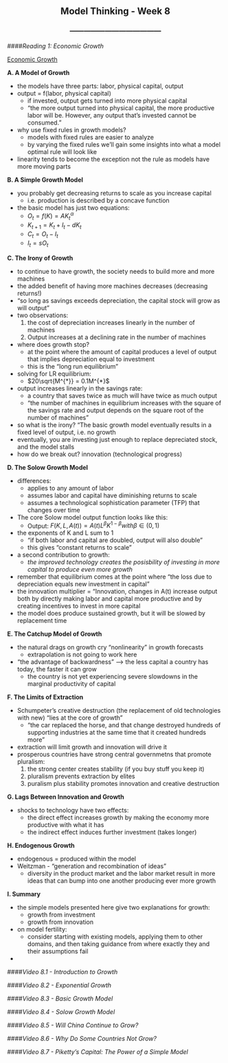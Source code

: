 <center> <h2>Model Thinking - Week 8</h2> </center>
<center> <h3>---------------------------------------</h3> </center>

####*Reading 1: Economic Growth*

[Economic Growth](http://modelthinker.files.wordpress.com/2013/09/r8growth.pdf)

**A. A Model of Growth**

- the models have three parts: labor, physical capital, output
- output = f(labor, physical capital)
    - if invested, output gets turned into more physical capital
    - "the more output turned into physical capital, the more productive labor will be. However, any output that's invested cannot be consumed."
- why use fixed rules in growth models?
    - models with fixed rules are easier to analyze
    - by varying the fixed rules we'll gain some insights into what a model optimal rule will look like
- linearity tends to become the exception not the rule as models have more moving parts

**B. A Simple Growth Model**

- you probably get decreasing returns to scale as you increase capital
    - i.e. production is described by a concave function
- the basic model has just two equations:
    - $O_{t} = f(K) = AK_{t}^{\alpha}$
    - $K_{t+1} = K_{t} + I_{t} - dK_{t}$
    - $C_{t} = O_{t} - I_{t}$
    - $I_{t} = sO_{t}$
    
**C. The Irony of Growth**

- to continue to have growth, the society needs to build more and more machines
- the added benefit of having more machines decreases (decreasing returns!)
- "so long as savings exceeds depreciation, the capital stock will grow as will output"
- two observations:
    1. the cost of depreciation increases linearly in the number of machines
    2. Output increases at a declining rate in the number of machines
- where does growth stop?
    - at the point where the amount of capital produces a level of output that implies depreciation equal to investment
    - this is the "long run equilibrium"
- solving for LR equilibrium:
    - $20\sqrt{M^{*}} = 0.1M^{*}$
- output increases linearly in the savings rate:
    - a country that saves twice as much will have twice as much output
    - "the number of machines in equilibrium increases with the square of the savings rate and output depends on the square root of the number of machines"
- so what is the irony? "The basic growth model eventually results in a fixed level of output, i.e. no growth
- eventually, you are investing just enough to replace depreciated stock, and the model stalls
- how do we break out? innovation (technological progress)

**D. The Solow Growth Model**

- differences:
    - applies to any amount of labor
    - assumes labor and capital have diminishing returns to scale
    - assumes a technological sophistication parameter (TFP) that changes over time
- The core Solow model output function looks like this:
    - Output: $F(K, L, A(t)) = A(t)L^{\beta}K^{1-\beta} with \beta \in (0,1)$
- the exponents of K and L sum to 1
    - "if both labor and capital are doubled, output will also double"
    - this gives "constant returns to scale"
- a second contribution to growth:
    - *the improved technology creates the posisbility of investing in more capital to produce even more growth*
- remember that equilibrium comes at the point where "the loss due to depreciation equals new investment in capital"
- the innovation multiplier = "Innovation, changes in A(t) increase output both by directly making labor and capital more productive and by creating incentives to invest in more capital
- the model does produce sustained growth, but it will be slowed by replacement time

**E. The Catchup Model of Growth**

- the natural drags on growth cry "nonlinearity" in growth forecasts
    - extrapolation is not going to work here
- "the advantage of backwardness" --> the less capital a country has today, the faster it can grow
    - the country is not yet experiencing severe slowdowns in the marginal productivity of capital

**F. The Limits of Extraction**

- Schumpeter's creative destruction (the replacement of old technologies with new) "lies at the core of growth"
    - "the car replaced the horse, and that change destroyed hundreds of supporting industries at the same time that it created hundreds more"
- extraction will limit growth and innovation will drive it
- prosperous countries have strong central governmetns that promote pluralism:
    1. the strong center creates stability (if you buy stuff you keep it)
    2. pluralism prevents extraction by elites
    3. puralism plus stability promotes innovation and creative destruction

**G. Lags Between Innovation and Growth**

- shocks to technology have two effects:
    - the direct effect increases growth by making the economy more productive with what it has
    - the indirect effect induces further investment (takes longer)

**H. Endogenous Growth**

- endogenous = produced within the model
- Weitzman - "generation and recombination of ideas"
    - diversity in the product market and the labor market result in more ideas that can bump into one another producing ever more growth

**I. Summary**

- the simple models presented here give two explanations for growth:
    - growth from investment
    - growth from innovation
- on model fertility:
    - consider starting with existing models, applying them to other domains, and then taking guidance from where exactly they and their assumptions fail
- 

####*Video 8.1 - Introduction to Growth *

####*Video 8.2 - Exponential Growth *

####*Video 8.3 - Basic Growth Model *

####*Video 8.4 - Solow Growth Model *

####*Video 8.5 - Will China Continue to Grow? *

####*Video 8.6 - Why Do Some Countries Not Grow? *

####*Video 8.7 - Piketty's Capital: The Power of a Simple Model *
